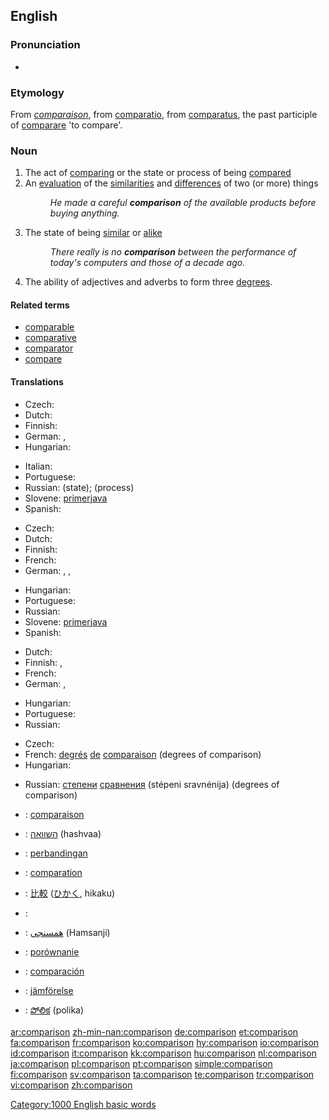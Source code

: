 ==English==
{{wikipedia|dab=comparison}}

===Pronunciation===
* {{audio|en-us-comparison.ogg|Audio (US)}}

===Etymology===
From {{etyl|fro}} ''[[comparaison]]'', from {{etyl|la}} [[comparatio]], from [[comparatus]], the past participle of [[comparare]] 'to compare'.

===Noun===
{{en-noun}}

# The act of [[comparing]] or the state or process of being [[compared]]
# An [[evaluation]] of the [[similarities]] and [[difference]]s of two (or more) things
#: ''He made a careful '''comparison''' of the available products before buying anything.''
# The state of being [[similar]] or [[alike]]
#: ''There really is no '''comparison''' between the performance of today's computers and those of a decade ago.''
# {{grammar}} The ability of adjectives and adverbs to form three [[degree]]s.

====Related terms====
* [[comparable]]
* [[comparative]]
* [[comparator]]
* [[compare]]

====Translations====
{{trans-top|act of comparing or the state of being compared}}
* Czech: {{t-|cs|porovnání|n}}
* Dutch: {{t+|nl|vergelijking|f}}
* Finnish: {{t-|fi|vertailu}}
* German: {{t+|de|Vergleich|m}}, {{t+|de|Komparation|f}}
* Hungarian: {{t+|hu|összehasonlítás}}
{{trans-mid}}
* Italian: {{t-|it|comparazione}}
* Portuguese: {{t+|pt|comparação|f}}
* Russian: {{t+|ru|сравнение|n|tr=sravnénije|sc=Cyrl}} (state); {{t+|ru|сравнивание|n|tr=srávnivanije|sc=Cyrl}} (process)
* Slovene: [[primerjava]] {{f}}
* Spanish: {{t|es|comparación|f}}
{{trans-bottom}}

{{trans-top|evaluation of the similarities and differences of two (or more) things}}
* Czech: {{t-|cs|porovnání|n}}
* Dutch: {{t+|nl|vergelijking|f}}
* Finnish: {{t-|fi|vertailu}}
* French: {{t+|fr|comparaison|f}}
* German: {{t+|de|Vergleich|m}}, {{t+|de|Abgleich|m}}, {{t+|de|Gegenüberstellung|f}}
{{trans-mid}}
* Hungarian: {{t+|hu|összehasonlítás}}
* Portuguese: {{t+|pt|comparação|f}}
* Russian: {{t+|ru|сравнение|n|tr=sravnénije|sc=Cyrl}}
* Slovene: [[primerjava]] {{f}}
* Spanish: {{t|es|comparación|f}}
{{trans-bottom}}

{{trans-top|state of being similar or alike}}
* Dutch: {{t+|nl|gelijkenis}}
* Finnish: {{t|fi|samanlaisuus}}, {{t-|fi|samankaltaisuus}}
* French: {{t+|fr|comparaison|f}}
* German: {{t+|de|Abgleich|m}},  {{t|de|Vergleichbarkeit|f}}
{{trans-mid}}
* Hungarian: {{t+|hu|hasonlóság}}
* Portuguese: {{t+|pt|comparação|f}}
* Russian: {{t+|ru|сравнение|n|tr=sravnénije|sc=Cyrl}}
{{trans-bottom}}

{{trans-top|ability of adjectives and adverbs to form three degrees}}
* Czech: {{t-|cs|stupňování|n}}
* French: [[degré|degrés]] [[de]] [[comparaison]] (degrees of comparison)
* Hungarian: {{t-|hu|fokozás}}
{{trans-mid}}
* Russian: [[степень|степени]] [[сравнение|сравнения]] (stépeni sravnénija) (degrees of comparison)
{{trans-bottom}}

{{checktrans-top}}
* {{ttbc|French}}: [[comparaison]] {{f}}
* {{ttbc|Hebrew}}: [[השוואה]] (hashvaa) {{f}}
* {{ttbc|Indonesian}}: [[banding|perbandingan]]
* {{ttbc|Interlingua}}: [[comparation]]
* {{ttbc|Japanese}}: [[比較]] ([[ひかく]], hikaku)
{{trans-mid}}
* {{ttbc|Kurdish}}: {{ku-Arab|[[به‌راورد]]}}
* {{ttbc|Persian}}: [[همسنجی]] (Hamsanji)
* {{ttbc|Polish}}: [[porównanie]] {{n}}
* {{ttbc|Spanish}}: [[comparación]] {{f}}
* {{ttbc|Swedish}}: [[jämförelse]]
* {{ttbc|Telugu}}: [[పోలిక]] (polika)
{{trans-bottom}}

[[Category:1000 English basic words]]

[[ar:comparison]]
[[zh-min-nan:comparison]]
[[de:comparison]]
[[et:comparison]]
[[fa:comparison]]
[[fr:comparison]]
[[ko:comparison]]
[[hy:comparison]]
[[io:comparison]]
[[id:comparison]]
[[it:comparison]]
[[kk:comparison]]
[[hu:comparison]]
[[nl:comparison]]
[[ja:comparison]]
[[pl:comparison]]
[[pt:comparison]]
[[simple:comparison]]
[[fi:comparison]]
[[sv:comparison]]
[[ta:comparison]]
[[te:comparison]]
[[tr:comparison]]
[[vi:comparison]]
[[zh:comparison]]